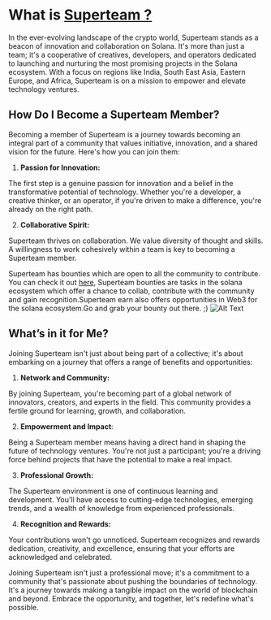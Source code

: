 # What is [Superteam ?](https://superteam.fun/) 

In the ever-evolving landscape of the crypto world, Superteam stands as a beacon of innovation and collaboration on Solana. It's more than just a team; it's a cooperative of creatives, developers, and operators dedicated to launching and nurturing the most promising projects in the Solana ecosystem. With a focus on regions like India, South East Asia, Eastern Europe, and Africa, Superteam is on a mission to empower and elevate technology ventures.

## How Do I Become a Superteam Member?

Becoming a member of Superteam is a journey towards becoming an integral part of a community that values initiative, innovation, and a shared vision for the future. Here's how you can join them:

1. **Passion for Innovation:**

The first step is a genuine passion for innovation and a belief in the transformative potential of technology. Whether you're a developer, a creative thinker, or an operator, if you're driven to make a difference, you're already on the right path.

2. **Collaborative Spirit:**

Superteam thrives on collaboration. We value diversity of thought and skills. A willingness to work cohesively within a team is key to becoming a Superteam member.

Superteam has bounties which are open to all the community to contribute. You can check it out [here](https://earn.superteam.fun/bounties/), Superteam bounties are tasks in the solana ecosystem which offer a chance to collab, contribute with the community and gain recognition.Superteam earn also offers opportunities in Web3 for the solana ecosystem.Go and grab your bounty out there. ;)
![Alt Text](https://media.giphy.com/media/2HtWpp60NQ9CU/giphy.gif)

## What’s in it for Me? 

Joining Superteam isn't just about being part of a collective; it's about embarking on a journey that offers a range of benefits and opportunities:

1. **Network and Community:**

By joining Superteam, you're becoming part of a global network of innovators, creators, and experts in the field. This community provides a fertile ground for learning, growth, and collaboration.

2. **Empowerment and Impact**:

Being a Superteam member means having a direct hand in shaping the future of technology ventures. You're not just a participant; you're a driving force behind projects that have the potential to make a real impact.

3. **Professional Growth:**

The Superteam environment is one of continuous learning and development. You'll have access to cutting-edge technologies, emerging trends, and a wealth of knowledge from experienced professionals.

4. **Recognition and Rewards:**

Your contributions won't go unnoticed. Superteam recognizes and rewards dedication, creativity, and excellence, ensuring that your efforts are acknowledged and celebrated.

Joining Superteam isn't just a professional move; it's a commitment to a community that's passionate about pushing the boundaries of technology. It's a journey towards making a tangible impact on the world of blockchain and beyond. Embrace the opportunity, and together, let's redefine what's possible.